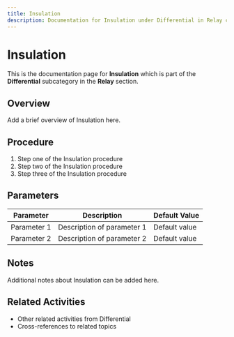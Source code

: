 ```yaml
---
title: Insulation
description: Documentation for Insulation under Differential in Relay category
---
```


# Insulation

This is the documentation page for **Insulation** which is part of the **Differential** subcategory in the **Relay** section.

## Overview

Add a brief overview of Insulation here.

## Procedure

1. Step one of the Insulation procedure
2. Step two of the Insulation procedure
3. Step three of the Insulation procedure

## Parameters

| Parameter | Description | Default Value |
|-----------|-------------|---------------|
| Parameter 1 | Description of parameter 1 | Default value |
| Parameter 2 | Description of parameter 2 | Default value |

## Notes

Additional notes about Insulation can be added here.

## Related Activities

- Other related activities from Differential
- Cross-references to related topics
